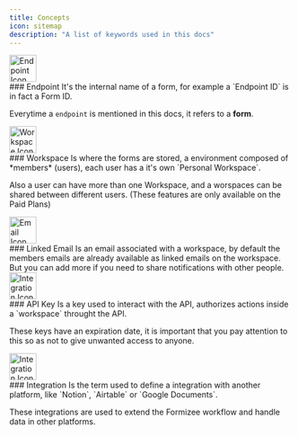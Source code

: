```yaml
---
title: Concepts
icon: sitemap
description: "A list of keywords used in this docs"
---
```


<div className="flex items-start mt-8 h-12">
  <img width="48" src="../assets/icons/endpoint.webp" alt="Endpoint Icon" />
</div>
### Endpoint
It's the internal name of a form, for example a `Endpoint ID` is in fact a Form ID.

Everytime a `endpoint` is mentioned in this docs, it refers to a **form**.

<div className="flex items-start mt-8 h-12">
  <img width="48" src="../assets/icons/workspace.webp" alt="Workspace Icon" />
</div>
### Workspace
Is where the forms are stored, a environment composed of *members* (users), each user has a it's own `Personal Workspace`.

Also a user can have more than one Workspace, and a worspaces can be shared between different users. (These features are only available on the Paid Plans)

<div className="flex items-start mt-8 h-12">
  <img width="48" src="../assets/icons/email.webp" alt="Email Icon" />
</div>
### Linked Email
Is an email associated with a workspace, by default the members emails are already available as linked emails on the workspace.
But you can add more if you need to share notifications with other people.

<div className="flex items-start mt-8 h-12">
  <img width="48" src="../assets/icons/key.webp" alt="Integration Icon" />
</div>
### API Key
Is a key used to interact with the API, authorizes actions inside a `workspace` throught the API.

These keys have an expiration date, it is important that you pay attention to this so as not to give unwanted access to anyone.

<div className="flex items-start mt-8 h-12">
  <img width="48" src="../assets/icons/integrations.webp" alt="Integration Icon" />
</div>
### Integration
Is the term used to define a integration with another platform, like `Notion`, `Airtable` or `Google Documents`.

These integrations are used to extend the Formizee workflow and handle data in other platforms.

